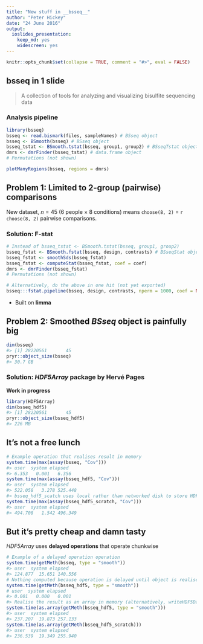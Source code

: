 ```yaml
---
title: "New stuff in __bsseq__"
author: "Peter Hickey"
date: "24 June 2016"
output: 
  ioslides_presentation: 
    keep_md: yes
    widescreen: yes
---
```


```r
knitr::opts_chunk$set(collapse = TRUE, comment = "#>", eval = FALSE)
```

## __bsseq__ in 1 slide

> A collection of tools for analyzing and visualizing bisulfite sequencing data

### Analysis pipeline

```r
library(bsseq)
bsseq <- read.bismark(files, sampleNames) # BSseq object
bsseq <- BSmooth(bsseq) # BSseq object
bsseq_tstat <- BSmooth.tstat(bsseq, group1, group2) # BSseqTstat object
dmrs <- dmrFinder(bsseq_tstat) # data.frame object
# Permutations (not shown)

plotManyRegions(bsseq, regions = dmrs)
```
## Problem 1: Limited to 2-group (pairwise) comparisons {.build}

New dataset, $n = 45$ (6 people $\times$ 8 conditions) means `choose(8, 2)` = `r choose(8, 2)` pairwise comparisons.

### Solution: F-stat

```r
# Instead of bsseq_tstat <- BSmooth.tstat(bsseq, group1, group2)
bsseq_fstat <- BSmooth.fstat(bsseq, design, contrasts) # BSseqStat object
bsseq_fstat <- smoothSds(bsseq_fstat)
bsseq_fstat <- computeStat(bsseq_fstat, coef = coef)
dmrs <- dmrFinder(bsseq_fstat)
# Permutations (not shown)

# Alternatively, do the above in one hit (not yet exported)
bsseq:::fstat.pipeline(bsseq, design, contrasts, nperm = 1000, coef = NULL)
```

- Built on __limma__

## Problem 2: Smoothed _BSseq_ object is painfully big

```r
dim(bsseq)
#> [1] 28220561       45
pryr::object_size(bsseq)
#> 30.7 GB
```

### Solution: _HDF5Array_ package by Hervé Pages

__Work in progress__

```r
library(HDF5Array)
dim(bsseq_hdf5)
#> [1] 28220561       45
pryr::object_size(bsseq_hdf5)
#> 226 MB
```

## It's not a free lunch

```r
# Example operation that realises result in memory
system.time(max(assay(bsseq, "Cov")))
#> user  system elapsed
#> 6.353   0.001   6.356
system.time(max(assay(bsseq_hdf5, "Cov")))
#> user  system elapsed
#> 522.058   3.278 525.448
#> bsseq_hdf5_scatch uses local rather than networked disk to store HDF5 files
system.time(max(assay(bsseq_hdf5_scratch, "Cov")))
#> user  system elapsed
#> 494.708   1.542 496.349
```

## But it's pretty cheap and damn tasty

_HDF5Array_ uses __delayed operations__ that operate chunkwise

```r
# Example of a delayed operation operation
system.time(getMeth(bsseq, type = "smooth"))
#> user  system elapsed
#> 124.877  15.651 140.556
# Nothing computed because operation is delayed until object is realised!
system.time(getMeth(bsseq_hdf5, type = "smooth"))
# user  system elapsed
#> 0.001   0.000   0.001
#> Realise the result as an array in memory (alternatively, writeHDF5Dataset())
system.time(as.array(getMeth(bsseq_hdf5, type = "smooth")))
#> user  system elapsed
#> 237.207  19.873 257.133
system.time(as.array(getMeth(bsseq_hdf5_scratch)))
#> user  system elapsed
#> 236.539  19.349 255.940
```
